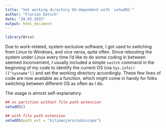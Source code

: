 ```yaml
---
title: "Set working directory OS-dependent with `setwdOS`"
author: "Florian Detsch"
date: "28.05.2015"
output: html_document
---
```


```r
library(Orcs)
```

Due to work-related,  system exclusive software, I got used to switching from Linux to Windows, and vice versa, quite often. Since rebooting the system under Linux every time I'd like to do some coding in between seemed inconvenient, I usually included a simple `switch` command in the beginning of my code to identify the current OS (via `Sys.info()[["sysname"]]` and set the working directory accordingly. These few lines of code are now available as a function, which might come in handy for folks switching between different OS as often as I do.

The usage is almost self-explanatory. 

```r
## os partition without file path extension
setwdOS()

## with file path extension
setwdOS(path_ext = "kilimanjaro/nubiscope")
```
